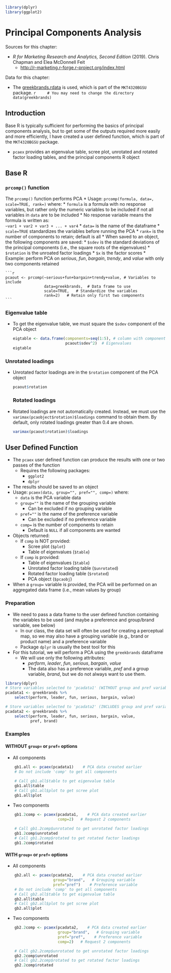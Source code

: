 ```r
library(dplyr)
library(ggplot2)
```
# Principal Components Analysis

Sources for this chapter:

* *R for Marketing Research and Analytics, Second Edition* (2019). Chris Chapman and Elea McDonnell Feit
    * [http://r-marketing.r-forge.r-project.org/index.html](http://r-marketing.r-forge.r-project.org/index.html)

Data for this chapter:

* The [greekbrands.rdata](Data/greekbrands.rdata) is used, which is part of the `MKT4320BGSU` package.
    ```r
    # You may need to change the directory
    data(greekbrands)
    ```

## Introduction

Base R is typically sufficient for performing the basics of principal components analysis, but to get some of the outputs required more easily and more efficiently, I have created a user defined function, which is part of the `MKT4320BGSU` package.

* `pcaex` provides an eigenvalue table, scree plot, unrotated and rotated factor loading tables, and the principal components R object

## Base R

### `prcomp()` function

The `prcomp()` function performs PCA
* Usage: `prcomp(formula, data=, scale=TRUE, rank=)` where:
    * `formula` is a formula with no response variables, but rather only the numeric variables to be included if not all variables in `data` are to be included
        * No response variable means the formula is written as:<br>
        `~var1 + var2 + var3 + ... + var4`
    * `data=` is the name of the dataframe
    * `scale=TRUE` standardizes the variables before running the PCA
    * `rank=` is the number of components to retain; default is all
* When saved to an object, the following components are saved:
    * `$sdev` is the standard deviations of the principal components (i.e., the square roots of the eigenvalues)
    * `$rotation` is the unroated factor loadings
    * `$x` is the factor scores
* Example: perform PCA on $serious$, $fun$, $bargain$, $trendy$, and $value$ with only two components retained

    ```r
    pcaout <- prcomp(~serious+fun+bargain+trendy+value, # Variables to include
                     data=greekbrands,  # Data frame to use
                     scale=TRUE,   # Standardize the variables
                     rank=2)   # Retain only first two components
    ```

### Eigenvalue table

* To get the eigenvalue table, we must square the `$sdev` component of the PCA object

    ```r
    eigtable <- data.frame(components=seq(1:5), # column with component #'s
                           pcaout$sdev^2)  # Eigenvalues
    eigtable
    ```

### Unrotated loadings

* Unrotated factor loadings are in the `$rotation` component of the PCA object

    ``` r
    pcaout$rotation
    ```
### Rotated loadings

* Rotated loadings are not automatically created. Instead, we must use the `varimax(pcaobject$rotation)$loadings` command to obtain them. By default, only rotated loadings greater than 0.4 are shown.

    ``` r
    varimax(pcaout$rotation)$loadings
    ```

## User Defined Function

* The `pcaex` user defined function can produce the results with one or two passes of the function
    * Requires the following packages:
        * `ggplot2`
        * `dplyr`
* The results should be saved to an object
* Usage: `pcaex(data, group="", pref="", comp=)` where:
    * `data` is the PCA variable data
    * `group=""` is the name of the grouping variable
        * Can be excluded if no grouping variable
    * `pref=""` is the name of the preference variable
        * Can be excluded if no preference variable
    * `comp=` is the number of components to retain
        * Default is `NULL` if all components are wanted
* Objects returned: 
    * If `comp` is NOT provided:
        * Scree plot (`$plot`) 
        * Table of eigenvalues (`$table`) 
    * If `comp` is provided:
        * Table of eigenvalues (`$table`)
        * Unrotated factor loading table (`$unrotated`)
        * Rotated factor loading table (`$rotated`)
        * PCA object (`$pcaobj`)
* When a `group=` variable is provided, the PCA will be performed on an aggregated data frame (i.e., mean values by group)

### Preparation

* We need to pass a data frame to the user defined function containing the variables to be used (and maybe a preference and group/brand variable, see below)
    * In our class, the data set will often be used for creating a perceptual map, so we may also have a grouping variable (e.g., brand or product name) and a preference variable
    * Package `dplyr` is usually the best tool for this
* For this tutorial, we will perform a PCA using the `greekbrands` dataframe
    * We will use only the following attributes:
        * $perform$, $leader$, $fun$, $serious$, $bargain$, $value$
        * The data also has a preference variable, $pref$ and a group variable, $brand$, but we do not always want to use them.
    
```r
library(dplyr)
# Store variables selected to 'pcadata1' (WITHOUT group and pref variables)
pcadata1 <- greekbrands %>%   
    select(perform, leader, fun, serious, bargain, value)

# Store variables selected to 'pcadata2' (INCLUDES group and pref variables)
pcadata2 <- greekbrands %>%   
    select(perform, leader, fun, serious, bargain, value,
           pref, brand)
```

### Examples
    
#### WITHOUT `group=` or `pref=` options

* All components
```r
    gb1.all <- pcaex(pcadata1)    # PCA data created earlier
    # Do not include 'comp' to get all components
    
    # Call gb1.all$table to get eigenvalue table
    gb1.all$table
    # Call gb1.all$plot to get scree plot
    gb1.all$plot
```
    
* Two components
```r
    gb1.2comp <- pcaex(pcadata1,    # PCA data created earlier
                       comp=2)   # Request 2 components
    
    # Call gb1.2comp$unrotated to get unrotated factor loadings
    gb1.2comp$unrotated
    # Call gb1.2comp$rotated to get rotated factor loadings
    gb1.2comp$rotated
```

#### WITH `group=` or `pref=` options

* All components
```r
    gb2.all <- pcaex(pcadata2,    # PCA data created earlier
                     group="brand",   # Grouping variable
                     pref="pref")    # Preference variable
    # Do not include 'comp' to get all components
    # Call gb2.all$table to get eigenvalue table
    gb2.all$table
    # Call gb2.all$plot to get scree plot
    gb2.all$plot
```
    
* Two components
```r
    gb2.2comp <- pcaex(pcadata2,    # PCA data created earlier
                       group="brand",   # Grouping variable
                       pref="pref",    # Preference variable
                       comp=2)   # Request 2 components

    # Call gb2.2comp$unrotated to get unrotated factor loadings
    gb2.2comp$unrotated
    # Call gb2.2comp$rotated to get rotated factor loadings
    gb2.2comp$rotated
```
